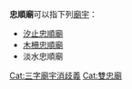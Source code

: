 '''忠順廟'''可以指下列[[廟宇|廟宇]]：
*[[汐止忠順廟|汐止忠順廟]]
*[[木柵忠順廟|木柵忠順廟]]
*淡水忠順廟

{{disambig}}

[[Cat:三字廟宇消歧義|Cat:三字廟宇消歧義]]
[[Cat:雙忠廟|Cat:雙忠廟]]